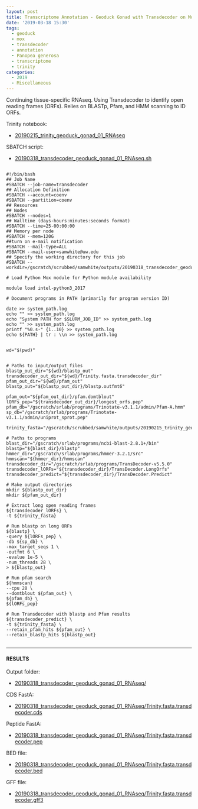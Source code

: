 ```yaml
---
layout: post
title: Transcriptome Annotation - Geoduck Gonad with Transdecoder on Mox
date: '2019-03-18 15:30'
tags:
  - geoduck
  - mox
  - transdecoder
  - annotation
  - Panopea generosa
  - transcriptome
  - trinity
categories:
  - 2019
  - Miscellaneous
---
```

Continuing tissue-specific RNAseq. Using Transdecoder to identify open reading frames (ORFs). Relies on BLASTp, Pfam, and HMM scanning to ID ORFs.

Trinity notebook:

- [20190215_trinity_geoduck_gonad_01_RNAseq](https://robertslab.github.io/sams-notebook/2019/02/15/Transcriptome-Assembly-Geoduck-Tissue-Specific-Assembly-Gonad.html)


SBATCH script:

- [20190318_transdecoder_geoduck_gonad_01_RNAseq.sh](http://gannet.fish.washington.edu/Atumefaciens/20190318_transdecoder_geoduck_gonad_01_RNAseq/20190318_transdecoder_geoduck_gonad_01_RNAseq.sh)

<pre><code>
#!/bin/bash
## Job Name
#SBATCH --job-name=transdecoder
## Allocation Definition
#SBATCH --account=coenv
#SBATCH --partition=coenv
## Resources
## Nodes
#SBATCH --nodes=1
## Walltime (days-hours:minutes:seconds format)
#SBATCH --time=25-00:00:00
## Memory per node
#SBATCH --mem=120G
##turn on e-mail notification
#SBATCH --mail-type=ALL
#SBATCH --mail-user=samwhite@uw.edu
## Specify the working directory for this job
#SBATCH --workdir=/gscratch/scrubbed/samwhite/outputs/20190318_transdecoder_geoduck_gonad_01_RNAseq

# Load Python Mox module for Python module availability

module load intel-python3_2017

# Document programs in PATH (primarily for program version ID)

date >> system_path.log
echo "" >> system_path.log
echo "System PATH for $SLURM_JOB_ID" >> system_path.log
echo "" >> system_path.log
printf "%0.s-" {1..10} >> system_path.log
echo ${PATH} | tr : \\n >> system_path.log


wd="$(pwd)"


# Paths to input/output files
blastp_out_dir="${wd}/blastp_out"
transdecoder_out_dir="${wd}/Trinity.fasta.transdecoder_dir"
pfam_out_dir="${wd}/pfam_out"
blastp_out="${blastp_out_dir}/blastp.outfmt6"

pfam_out="${pfam_out_dir}/pfam.domtblout"
lORFs_pep="${transdecoder_out_dir}/longest_orfs.pep"
pfam_db="/gscratch/srlab/programs/Trinotate-v3.1.1/admin/Pfam-A.hmm"
sp_db="/gscratch/srlab/programs/Trinotate-v3.1.1/admin/uniprot_sprot.pep"

trinity_fasta="/gscratch/scrubbed/samwhite/outputs/20190215_trinity_geoduck_gonad_01_RNAseq/trinity_out_dir/Trinity.fasta"

# Paths to programs
blast_dir="/gscratch/srlab/programs/ncbi-blast-2.8.1+/bin"
blastp="${blast_dir}/blastp"
hmmer_dir="/gscratch/srlab/programs/hmmer-3.2.1/src"
hmmscan="${hmmer_dir}/hmmscan"
transdecoder_dir="/gscratch/srlab/programs/TransDecoder-v5.5.0"
transdecoder_lORFs="${transdecoder_dir}/TransDecoder.LongOrfs"
transdecoder_predict="${transdecoder_dir}/TransDecoder.Predict"

# Make output directories
mkdir ${blastp_out_dir}
mkdir ${pfam_out_dir}

# Extract long open reading frames
${transdecoder_lORFs} \
-t ${trinity_fasta}

# Run blastp on long ORFs
${blastp} \
-query ${lORFs_pep} \
-db ${sp_db} \
-max_target_seqs 1 \
-outfmt 6 \
-evalue 1e-5 \
-num_threads 28 \
> ${blastp_out}

# Run pfam search
${hmmscan}
--cpu 28 \
--domtblout ${pfam_out} \
${pfam_db} \
${lORFs_pep}

# Run Transdecoder with blastp and Pfam results
${transdecoder_predict} \
-t ${trinity_fasta} \
--retain_pfam_hits ${pfam_out} \
--retain_blastp_hits ${blastp_out}

</code></pre>



---

#### RESULTS

Output folder:

- [20190318_transdecoder_geoduck_gonad_01_RNAseq/](http://gannet.fish.washington.edu/Atumefaciens/20190318_transdecoder_geoduck_gonad_01_RNAseq/)

CDS FastA:

- [20190318_transdecoder_geoduck_gonad_01_RNAseq/Trinity.fasta.transdecoder.cds](http://gannet.fish.washington.edu/Atumefaciens/20190318_transdecoder_geoduck_gonad_01_RNAseq/Trinity.fasta.transdecoder.cds)

Peptide FastA:

- [20190318_transdecoder_geoduck_gonad_01_RNAseq/Trinity.fasta.transdecoder.pep](http://gannet.fish.washington.edu/Atumefaciens/20190318_transdecoder_geoduck_gonad_01_RNAseq/Trinity.fasta.transdecoder.pep)

BED file:

- [20190318_transdecoder_geoduck_gonad_01_RNAseq/Trinity.fasta.transdecoder.bed](http://gannet.fish.washington.edu/Atumefaciens/20190318_transdecoder_geoduck_gonad_01_RNAseq/Trinity.fasta.transdecoder.bed)

GFF file:

- [20190318_transdecoder_geoduck_gonad_01_RNAseq/Trinity.fasta.transdecoder.gff3](http://gannet.fish.washington.edu/Atumefaciens/20190318_transdecoder_geoduck_gonad_01_RNAseq/Trinity.fasta.transdecoder.gff3)
